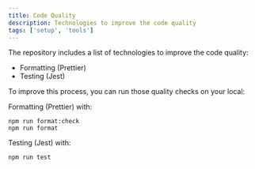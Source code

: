 ```yaml
---
title: Code Quality
description: Technologies to improve the code quality
tags: ['setup', 'tools']
---
```


The repository includes a list of technologies to improve the code quality:

- Formatting (Prettier)
- Testing (Jest)

To improve this process, you can run those quality checks on your local:

Formatting (Prettier) with:

    npm run format:check
    npm run format

Testing (Jest) with:

    npm run test
